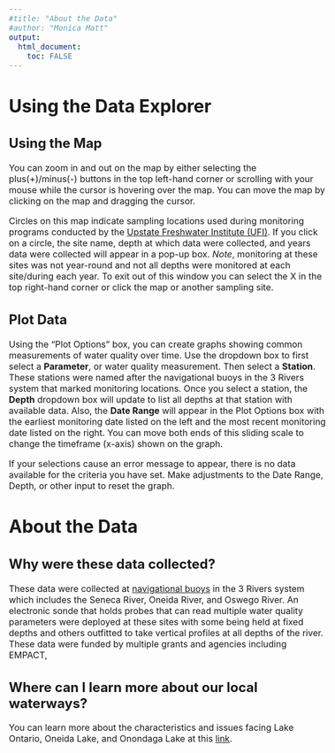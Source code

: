 ```yaml
---
#title: "About the Data"
#author: "Monica Matt"
output: 
  html_document:
    toc: FALSE
---
```

<style type = "text/css">
  body{
  font-size: 12pt;
  }
</style>
# Using the Data Explorer  
 

## Using the Map
You can zoom in and out on the map by either selecting the plus(+)/minus(-) buttons in the top left-hand corner or scrolling with your mouse while the cursor is hovering over the map. You can move the map by clicking on the map and dragging the cursor.  

Circles on this map indicate sampling locations used during monitoring programs conducted by the [Upstate Freshwater Institute (UFI)](www.upstatefreshwater.org). If you click on a circle, the site name, depth at which data were collected, and years data were collected will appear in a pop-up box. _Note_, monitoring at these sites was not year-round and not all depths were monitored at each site/during each year. To exit out of this window you can select the X in the top right-hand corner or click the map or another sampling site.  

## Plot Data
Using the "Plot Options" box, you can create graphs showing common measurements of water quality over time. Use the dropdown box to first select a **Parameter**, or water quality measurement. Then select a **Station**. These stations were named after the navigational buoys in the 3 Rivers system that marked monitoring locations. Once you select a station, the **Depth** dropdown box will update to list all depths at that station with available data. Also, the **Date Range** will appear in the Plot Options box with the earliest monitoring date listed on the left and the most recent monitoring date listed on the right. You can move both ends of this sliding scale to change the timeframe (x-axis) shown on the graph. 

If your selections cause an error message to appear, there is no data available for the criteria you have set. Make adjustments to the Date Range, Depth, or other input to reset the graph.  

# About the Data

## Why were these data collected?
These data were collected at [navigational buoys](https://www.canals.ny.gov/wwwapps/navinfo/navinfo.aspx?waterway=eriecentral) in the 3 Rivers system which includes the Seneca River, Oneida River, and Oswego River. An electronic sonde that holds probes that can read multiple water quality parameters were deployed at these sites with some being held at fixed depths and others outfitted to take vertical profiles at all depths of the river. These data were funded by multiple grants and agencies including EMPACT, 

## Where can I learn more about our local waterways?
You can learn more about the characteristics and issues facing Lake Ontario, Oneida Lake, and Onondaga Lake at this [link](https://sites.google.com/view/looop-ufi/home). 
